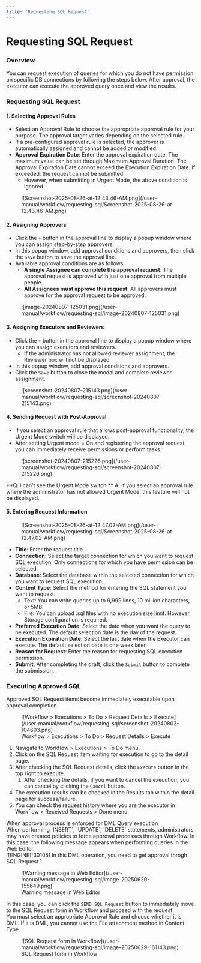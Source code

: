 ```yaml
---
title: 'Requesting SQL Request'
---
```



# Requesting SQL Request

### Overview

You can request execution of queries for which you do not have permission on specific DB connections by following the steps below. After approval, the executor can execute the approved query once and view the results.

### Requesting SQL Request

#### 1. Selecting Approval Rules

* Select an Approval Rule to choose the appropriate approval rule for your purpose. The approval target varies depending on the selected rule.
* If a pre-configured approval rule is selected, the approver is automatically assigned and cannot be added or modified.
* **Approval Expiration Date**: Enter the approval expiration date. The maximum value can be set through Maximum Approval Duration. The Approval Expiration Date cannot exceed the Execution Expiration Date. If exceeded, the request cannot be submitted.
    * However, when submitting in Urgent Mode, the above condition is ignored.

<figure data-layout="center" data-align="center">
![Screenshot-2025-08-26-at-12.43.46-AM.png](/user-manual/workflow/requesting-sql/Screenshot-2025-08-26-at-12.43.46-AM.png)
</figure>

#### 2. Assigning Approvers

* Click the `+` button in the approval line to display a popup window where you can assign step-by-step approvers.
* In this popup window, add approval conditions and approvers, then click the `Save` button to save the approval line.
* Available approval conditions are as follows:
    * **A single Assignee can complete the approval request**: The approval request is approved with just one approval from multiple people.
    * **All Assignees must approve this request**: All approvers must approve for the approval request to be approved.

<figure data-layout="center" data-align="center">
![image-20240807-125031.png](/user-manual/workflow/requesting-sql/image-20240807-125031.png)
</figure>

#### 3. Assigning Executors and Reviewers

* Click the `+` button in the approval line to display a popup window where you can assign executors and reviewers.
    * If the administrator has not allowed reviewer assignment, the Reviewer box will not be displayed.
* In this popup window, add approval conditions and approvers.
* Click the `Save` button to close the modal and complete reviewer assignment.

<figure data-layout="center" data-align="center">
![screenshot-20240807-215143.png](/user-manual/workflow/requesting-sql/screenshot-20240807-215143.png)
</figure>

#### 4. Sending Request with Post-Approval

* If you select an approval rule that allows post-approval functionality, the Urgent Mode switch will be displayed.
* After setting Urgent mode = On and registering the approval request, you can immediately receive permissions or perform tasks.

<figure data-layout="center" data-align="center">
![screenshot-20240807-215226.png](/user-manual/workflow/requesting-sql/screenshot-20240807-215226.png)
</figure>

<Callout type="important">
**Q. I can't see the Urgent Mode switch.**
A. If you select an approval rule where the administrator has not allowed Urgent Mode, this feature will not be displayed.
</Callout>

#### 5. Entering Request Information

<figure data-layout="center" data-align="center">
![Screenshot-2025-08-26-at-12.47.02-AM.png](/user-manual/workflow/requesting-sql/Screenshot-2025-08-26-at-12.47.02-AM.png)
</figure>

* **Title**: Enter the request title.
* **Connection**: Select the target connection for which you want to request SQL execution. Only connections for which you have permission can be selected.
* **Database**: Select the database within the selected connection for which you want to request SQL execution.
* **Content Type**: Select the method for entering the SQL statement you want to request.
    * Text: You can write queries up to 9,999 lines, 10 million characters, or 5MB.
    * File: You can upload .sql files with no execution size limit. However, Storage configuration is required.
* **Preferred Execution Date**: Select the date when you want the query to be executed. The default selection date is the day of the request.
* **Execution Expiration Date**: Select the last date when the Executor can execute. The default selection date is one week later.
* **Reason for Request**: Enter the reason for requesting SQL execution permission.
* **Submit**: After completing the draft, click the `Submit` button to complete the submission.

### Executing Approved SQL

Approved SQL Request items become immediately executable upon approval completion.

<figure data-layout="center" data-align="center">
![Workflow &gt; Executions &gt; To Do &gt; Request Details &gt; Execute](/user-manual/workflow/requesting-sql/screenshot-20240802-104603.png)
<figcaption>
Workflow &gt; Executions &gt; To Do &gt; Request Details &gt; Execute
</figcaption>
</figure>

1. Navigate to Workflow &gt; Executions &gt; To Do menu.
2. Click on the SQL Request item waiting for execution to go to the detail page.
3. After checking the SQL Request details, click the `Execute` button in the top right to execute.
    1. After checking the details, if you want to cancel the execution, you can cancel by clicking the `Cancel` button.
4. The execution results can be checked in the Results tab within the detail page for success/failure.
5. You can check the request history where you are the executor in Workflow &gt; Received Requests &gt; Done menu.

<Callout type="info">
When approval process is enforced for DML Query execution<br/>When performing `INSERT`, `UPDATE`, `DELETE` statements, administrators may have created policies to force approval processes through Workflow. In this case, the following message appears when performing queries in the Web Editor.<br/>`[ENGINE][30105] In this DML operation, you need to get approval throgh SQL Request.`

<figure data-layout="center" data-align="center">
![Warning message in Web Editor](/user-manual/workflow/requesting-sql/image-20250629-155649.png)
<figcaption>
Warning message in Web Editor
</figcaption>
</figure>

In this case, you can click the `SEND SQL Request` button to immediately move to the SQL Request form in Workflow and proceed with the request.<br/>You must select an appropriate Approval Rule and choose whether it is DML. If it is DML, you cannot use the File attachment method in Content Type.

<figure data-layout="center" data-align="center">
![SQL Request form in Workflow](/user-manual/workflow/requesting-sql/image-20250629-161143.png)
<figcaption>
SQL Request form in Workflow
</figcaption>
</figure>
</Callout>
